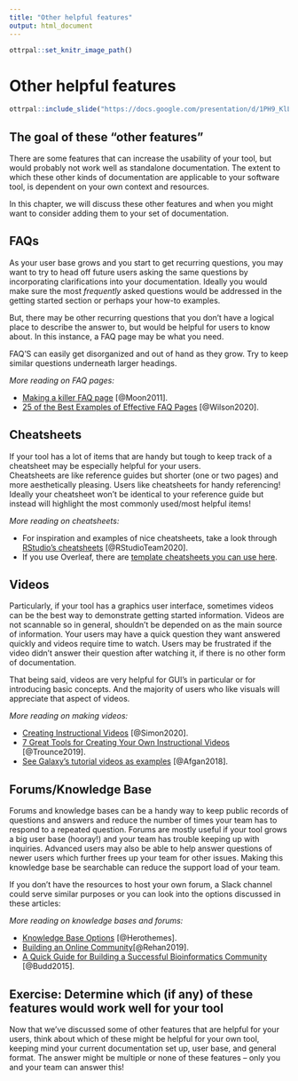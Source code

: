 ```yaml
---
title: "Other helpful features"
output: html_document
---
```


```r
ottrpal::set_knitr_image_path()
```

# Other helpful features

```r
ottrpal::include_slide("https://docs.google.com/presentation/d/1PH9_KlLVggYpNJI0fgvcIcft2vDtGA_mlCqKFA8gnAg/edit#slide=id.gd436f8053d_0_0")
```

## The goal of these "other features"

There are some features that can increase the usability of your tool, but would probably not work well as standalone documentation.
The extent to which these other kinds of documentation are applicable to your software tool, is dependent on your own context and resources.

In this chapter, we will discuss these other features and when you might want to consider adding them to your set of documentation.

## FAQs

As your user base grows and you start to get recurring questions, you may want to try to head off future users asking the same questions by incorporating clarifications into your documentation.
Ideally you would make sure the most _frequently_ asked questions would be addressed in the getting started section or perhaps your how-to examples.

But, there may be other recurring questions that you don’t have a logical place to describe the answer to, but would be helpful for users to know about. In this instance, a FAQ page may be what you need.

FAQ'S can easily get disorganized and out of hand as they grow.
Try to keep similar questions underneath larger headings.

_More reading on FAQ pages:_  

- [Making a killer FAQ page](https://www.socialmediatoday.com/content/10-tips-creating-killer-faq-page) [@Moon2011].  
- [25 of the Best Examples of Effective FAQ Pages](https://www.searchenginejournal.com/best-faq-page-examples/267709/) [@Wilson2020].  


## Cheatsheets

If your tool has a lot of items that are handy but tough to keep track of a cheatsheet may be especially helpful for your users.  
Cheatsheets are like reference guides but shorter (one or two pages) and more aesthetically pleasing.
Users like cheatsheets for handy referencing!
Ideally your cheatsheet won't be identical to your reference guide but instead will highlight the most commonly used/most helpful items!

_More reading on cheatsheets:_

- For inspiration and examples of nice cheatsheets, take a look through [RStudio's cheatsheets](https://www.rstudio.com/resources/cheatsheets/) [@RStudioTeam2020].  
- If you use Overleaf, there are [template cheatsheets you can use here](https://www.overleaf.com/gallery/tagged/cheat-sheet).  

## Videos

Particularly, if your tool has a graphics user interface, sometimes videos can be the best way to demonstrate getting started information.
Videos are not scannable so in general, shouldn't be depended on as the main source of information.
Your users may have a quick question they want answered quickly and videos require time to watch. Users may be frustrated if the video didn't answer their question after watching it, if there is no other form of documentation.

That being said, videos are very helpful for GUI's in particular or for introducing basic concepts.
And the majority of users who like visuals will appreciate that aspect of videos.

_More reading on making videos:_

- [Creating Instructional Videos](https://www.techsmith.com/blog/instructional-videos/) [@Simon2020].  
- [7 Great Tools for Creating Your Own Instructional Videos](https://helpdeskgeek.com/free-tools-review/7-great-tools-for-creating-your-own-video-tutorials/) [@Trounce2019].  
- [See Galaxy's tutorial videos as examples](https://training.galaxyproject.org/training-material/topics/introduction/) [@Afgan2018].  

## Forums/Knowledge Base

Forums and knowledge bases can be a handy way to keep public records of questions and answers and reduce the number of times your team has to respond to a repeated question.
Forums are mostly useful if your tool grows a big user base (hooray!) and your team has trouble keeping up with inquiries.
Advanced users may also be able to help answer questions of newer users which further frees up your team for other issues.
Making this knowledge base be searchable can reduce the support load of your team.  

If you don't have the resources to host your own forum, a Slack channel could serve similar purposes or you can look into the options discussed in these articles:

_More reading on knowledge bases and forums:_
  
- [Knowledge Base Options](https://herothemes.com/blog/best-knowledge-base-software/) [@Herothemes].  
- [Building an Online Community](https://geekflare.com/online-community-software/)[@Rehan2019].  
- [A Quick Guide for Building a Successful Bioinformatics Community](https://journals.plos.org/ploscompbiol/article?id=10.1371/journal.pcbi.1003972) [@Budd2015].  


## Exercise: Determine which (if any) of these features would work well for your tool

Now that we've discussed some of other features that are helpful for your users, think about which of these might be helpful for your own tool, keeping mind your current documentation set up, user base, and general format.
The answer might be multiple or none of these features -- only you and your team can answer this!
